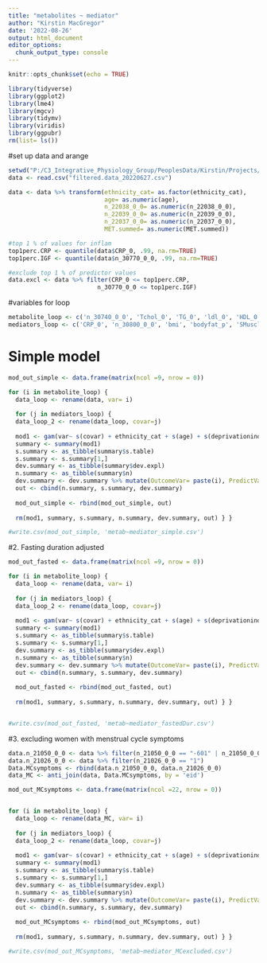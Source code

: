 ```yaml
---
title: "metabolites ~ mediator"
author: "Kirstin MacGregor"
date: '2022-08-26'
output: html_document
editor_options: 
  chunk_output_type: console
---
```


```r
knitr::opts_chunk$set(echo = TRUE)

library(tidyverse)
library(ggplot2)
library(lme4)
library(mgcv)
library(tidymv)
library(viridis)
library(ggpubr)
rm(list= ls())
```

#set up data and arange
```r
setwd("P:/C3_Integrative_Physiology_Group/PeoplesData/Kirstin/Projects/UoS/MC and metabolites_BioBank/Data")
data <- read.csv("filtered.data_20220627.csv")

data <- data %>% transform(ethnicity_cat= as.factor(ethnicity_cat),
                           age= as.numeric(age),
                           n_22038_0_0= as.numeric(n_22038_0_0),
                           n_22039_0_0= as.numeric(n_22039_0_0),
                           n_22037_0_0= as.numeric(n_22037_0_0),
                           MET.summed= as.numeric(MET.summed))

#top 1 % of values for inflam
top1perc.CRP <- quantile(data$CRP_0, .99, na.rm=TRUE)
top1perc.IGF <- quantile(data$n_30770_0_0, .99, na.rm=TRUE)

#exclude top 1 % of predictor values
data.excl <- data %>% filter(CRP_0 <= top1perc.CRP,
                         n_30770_0_0 <= top1perc.IGF)


```

#variables for loop
```r
metabolite_loop <- c('n_30740_0_0', 'Tchol_0', 'TG_0', 'ldl_0', 'HDL_0', 'TC.HDL', 'tyG.index2')
mediators_loop <- c('CRP_0', 'n_30800_0_0', 'bmi', 'bodyfat_p', 'SMusclemasspct_c', 'MET.summed', 'handgripkg', 'Fitness_METs_c')
```


# Simple model
```r
mod_out_simple <- data.frame(matrix(ncol =9, nrow = 0))

for (i in metabolite_loop) {
  data_loop <- rename(data, var= i)
  
  for (j in mediators_loop) {
  data_loop_2 <- rename(data_loop, covar=j)
    
  mod1 <- gam(var~ s(covar) + ethnicity_cat + s(age) + s(deprivationindex), data=data_loop_2)
  summary <- summary(mod1)
  s.summary <- as_tibble(summary$s.table)
  s.summary <- s.summary[1,]
  dev.summary <- as_tibble(summary$dev.expl)
  n.summary <- as_tibble(summary$n)
  dev.summary <- dev.summary %>% mutate(OutcomeVar= paste(i), PredictVar= paste(j))
  out <- cbind(n.summary, s.summary, dev.summary)
  
  mod_out_simple <- rbind(mod_out_simple, out)
  
  rm(mod1, summary, s.summary, n.summary, dev.summary, out) } }

#write.csv(mod_out_simple, 'metab~mediator_simple.csv')
```


#2. Fasting duration adjusted
```r
mod_out_fasted <- data.frame(matrix(ncol =9, nrow = 0))

for (i in metabolite_loop) {
  data_loop <- rename(data, var= i)
  
  for (j in mediators_loop) {
  data_loop_2 <- rename(data_loop, covar=j)
    
  mod1 <- gam(var~ s(covar) + ethnicity_cat + s(age) + s(deprivationindex) + n_74_0_0, data=data_loop_2)
  summary <- summary(mod1)
  s.summary <- as_tibble(summary$s.table)
  s.summary <- s.summary[1,]
  dev.summary <- as_tibble(summary$dev.expl)
  n.summary <- as_tibble(summary$n)
  dev.summary <- dev.summary %>% mutate(OutcomeVar= paste(i), PredictVar= paste(j))
  out <- cbind(n.summary, s.summary, dev.summary)
  
  mod_out_fasted <- rbind(mod_out_fasted, out)
  
  rm(mod1, summary, s.summary, n.summary, dev.summary, out) } }


#write.csv(mod_out_fasted, 'metab~mediator_fastedDur.csv')
```


#3. excluding women with menstrual cycle symptoms
```r
data.n_21050_0_0 <- data %>% filter(n_21050_0_0 == "-601" | n_21050_0_0 == "-602")
data.n_21026_0_0 <- data %>% filter(n_21026_0_0 == "1")
Data.MCsymptoms <- rbind(data.n_21050_0_0, data.n_21026_0_0)
data_MC <- anti_join(data, Data.MCsymptoms, by = 'eid')

mod_out_MCsymptoms <- data.frame(matrix(ncol =22, nrow = 0))


for (i in metabolite_loop) {
  data_loop <- rename(data_MC, var= i)
  
  for (j in mediators_loop) {
  data_loop_2 <- rename(data_loop, covar=j)
    
  mod1 <- gam(var~ s(covar) + ethnicity_cat + s(age) + s(deprivationindex), data=data_loop_2)
  summary <- summary(mod1)
  s.summary <- as_tibble(summary$s.table)
  s.summary <- s.summary[1,]
  dev.summary <- as_tibble(summary$dev.expl)
  n.summary <- as_tibble(summary$n)
  dev.summary <- dev.summary %>% mutate(OutcomeVar= paste(i), PredictVar= paste(j))
  out <- cbind(n.summary, s.summary, dev.summary)
  
  mod_out_MCsymptoms <- rbind(mod_out_MCsymptoms, out)
  
  rm(mod1, summary, s.summary, n.summary, dev.summary, out) } }

#write.csv(mod_out_MCsymptoms, 'metab~mediator_MCexcluded.csv')
```
